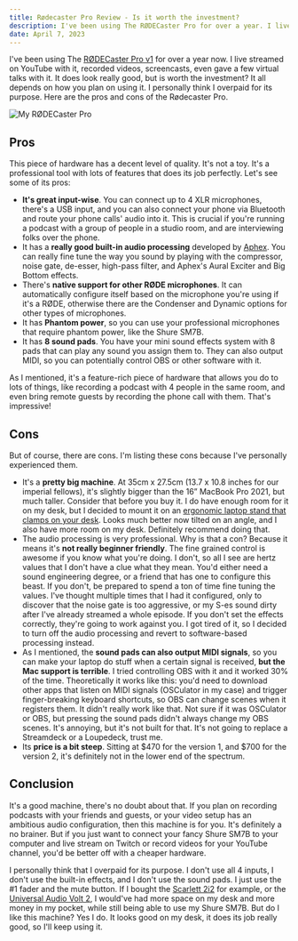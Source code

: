 ```yaml
---
title: Rødecaster Pro Review - Is it worth the investment?
description: I've been using The RØDECaster Pro for over a year. I live streamed on YouTube and recorded videos with it. Is it worth the investment?
date: April 7, 2023
---
```


I've been using The [RØDECaster Pro v1](https://rode.com/en/interfaces-and-mixers/rodecaster-series/rodecaster-pro) for over a year now. I live streamed on YouTube with it, recorded videos, screencasts, even gave a few virtual talks with it. It does look really good, but is worth the investment? It all depends on how you plan on using it. I personally think I overpaid for its purpose. Here are the pros and cons of the Rødecaster Pro.

![My RØDECaster Pro](/assets/images/blog-posts/rodecaster-pro-review/rodecaster-pro.jpg)

## Pros

This piece of hardware has a decent level of quality. It's not a toy. It's a professional tool with lots of features that does its job perfectly. Let's see some of its pros:

- **It's great input-wise**. You can connect up to 4 XLR microphones, there's a USB input, and you can also connect your phone via Bluetooth and route your phone calls' audio into it. This is crucial if you're running a podcast with a group of people in a studio room, and are interviewing folks over the phone.
- It has a **really good built-in audio processing** developed by [Aphex](https://aphex.com/). You can really fine tune the way you sound by playing with the compressor, noise gate, de-esser, high-pass filter, and Aphex's Aural Exciter and Big Bottom effects.
- There's **native support for other RØDE microphones**. It can automatically configure itself based on the microphone you're using if it's a RØDE, otherwise there are the Condenser and Dynamic options for other types of microphones.
- It has **Phantom power**, so you can use your professional microphones that require phantom power, like the Shure SM7B.
- It has **8 sound pads**. You have your mini sound effects system with 8 pads that can play any sound you assign them to. They can also output MIDI, so you can potentially control OBS or other software with it.

As I mentioned, it's a feature-rich piece of hardware that allows you do to lots of things, like recording a podcast with 4 people in the same room, and even bring remote guests by recording the phone call with them. That's impressive!

## Cons

But of course, there are cons. I'm listing these cons because I've personally experienced them.

- It's a **pretty big machine**. At 35cm x 27.5cm (13.7 x 10.8 inches for our imperial fellows), it's slightly bigger than the 16” MacBook Pro 2021, but much taller. Consider that before you buy it. I do have enough room for it on my desk, but I decided to mount it on an [ergonomic laptop stand that clamps on your desk](https://www.amazon.ca/dp/B00CM9NG1W?ref=ppx_yo2ov_dt_b_product_details&th=1). Looks much better now tilted on an angle, and I also have more room on my desk. Definitely recommend doing that.
- The audio processing is very professional. Why is that a con? Because it means it's **not really beginner friendly**. The fine grained control is awesome if you know what you're doing. I don't, so all I see are hertz values that I don't have a clue what they mean. You'd either need a sound engineering degree, or a friend that has one to configure this beast. If you don't, be prepared to spend a ton of time fine tuning the values. I've thought multiple times that I had it configured, only to discover that the noise gate is too aggressive, or my S-es sound dirty after I've already streamed a whole episode. If you don't set the effects correctly, they're going to work against you. I got tired of it, so I decided to turn off the audio processing and revert to software-based processing instead.
- As I mentioned, the **sound pads can also output MIDI signals**, so you can make your laptop do stuff when a certain signal is received, **but the Mac support is terrible**. I tried controlling OBS with it and it worked 30% of the time. Theoretically it works like this: you'd need to download other apps that listen on MIDI signals (OSCulator in my case) and trigger finger-breaking keyboard shortcuts, so OBS can change scenes when it registers them. It didn't really work like that. Not sure if it was OSCulator or OBS, but pressing the sound pads didn't always change my OBS scenes. It's annoying, but it's not built for that. It's not going to replace a Streamdeck or a Loupedeck, trust me.
- Its **price is a bit steep**. Sitting at $470 for the version 1, and $700 for the version 2, it's definitely not in the lower end of the spectrum.

## Conclusion

It's a good machine, there's no doubt about that. If you plan on recording podcasts with your friends and guests, or your video setup has an ambitious audio configuration, then this machine is for you. It's definitely a no brainer. But if you just want to connect your fancy Shure SM7B to your computer and live stream on Twitch or record videos for your YouTube channel, you'd be better off with a cheaper hardware.

I personally think that I overpaid for its purpose. I don't use all 4 inputs, I don't use the built-in effects, and I don't use the sound pads. I just use the #1 fader and the mute button. If I bought the [Scarlett 2i2](https://focusrite.com/en/usb-audio-interface/scarlett/scarlett-2i2) for example, or the [Universal Audio Volt 2](https://www.uaudio.com/audio-interfaces/volt-2-usb.html), I would've had more space on my desk and more money in my pocket, while still being able to use my Shure SM7B. But do I like this machine? Yes I do. It looks good on my desk, it does its job really good, so I'll keep using it.
